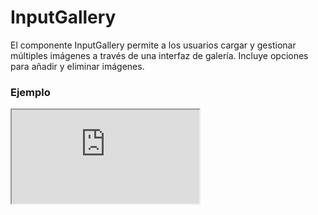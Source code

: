 # InputGallery

El componente InputGallery permite a los usuarios cargar y gestionar múltiples imágenes a través de una interfaz de galería. Incluye opciones para añadir y eliminar imágenes.


### Ejemplo

<Iframe
  minHeightIframe="30dvh"
  src="https://fenextjs-component-storybook.vercel.app/iframe.html?args=&id=input-inputgallery--index&viewMode=story"
/>

### Importacion

Para importar el componente InputGallery, se puede hacer desde fenextjs

```tsx copy
import { InputGallery } from "fenextjs";
```

### Parametros

| Parametro              | Tipo                          | Requerido | Default           | Descripcion                                                                              |
| ---------------------- | ----------------------------- | --------- | ----------------- | ---------------------------------------------------------------------------------------- |
| defaultValue           | FileProps[]                   | no        | []                | Valor por defecto que se muestra en la galería. Se espera un array de objetos FileProps. |
| value                  | FileProps[]                   | no        | undefined         | Valor controlado para la galería, que reemplaza el defaultValue si se proporciona.       |
| textBtn                | string                        | no        | 'Add More Images' | Texto que se muestra en el botón para añadir más imágenes.                               |
| className              | string                        | no        | ''                | Clase CSS para el componente.                                                            |
| classNameContentButton | string                        | no        | ''                | Clase CSS para el contenedor del botón.                                                  |
| classNameButton        | ButtonClassProps              | no        | \{\}              | Clase CSS específica para el botón.                                                      |
| onChange               | (items: FileProps[]) =\> void | no        | undefined         | Función que se ejecuta cuando la lista de imágenes cambia.                               |

### Storybook

Para ver el storybook del componente lo puede hacer con este [link](https://fenextjs-component-storybook.vercel.app/?path=/story/input-inputgallery--index)

### Usos

- Galería de imágenes básica

```tsx copy
<InputGallery
  onChange={(items) => {
    console.log(items);
  }}
/>
```

- Galería de imágenes con valores predefinidos

```tsx copy
<InputGallery
  defaultValue={[{ fileData: "url1", text: "Image 1" }]}
  onChange={(items) => {
    console.log(items);
  }}
/>
```

- Galería con botón personalizado

```tsx copy
<InputGallery
  textBtn="Upload New Image"
  onChange={(items) => {
    console.log(items);
  }}
/>
```

